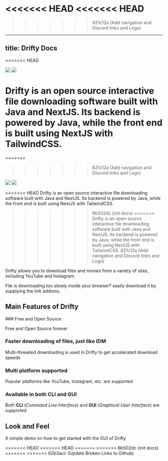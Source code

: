 <<<<<<< HEAD
<<<<<<< HEAD
=======
>>>>>>> 821c12a (Add  navigation and Discord links and Logo)
---
title: Drifty Docs
---

<<<<<<< HEAD

<div className="max-md:hidden flex w-1/3 ">
  <img src="/Drifty.png" width="auto" />
  <img src="/Drifty Banner.png" />
</div>

Drifty is an open source interactive file downloading software built with Java and
NextJS. Its backend is powered by Java, while the front end is built using NextJS
with TailwindCSS.
=======
=======
>>>>>>> 821c12a (Add  navigation and Discord links and Logo)

<div className="max-md:hidden flex w-1/3 ">
  <img src="/Drifty.png" width="auto" />
  <img src="/Drifty Banner.png" />
</div>

<<<<<<< HEAD
Drifty is an open source interactive file downloading software built with Java and NextJS. Its backend is powered by Java, while the front end is built using NextJS with TailwindCSS.
>>>>>>> 6b502dc (init docs)
=======
Drifty is an open source interactive file downloading software built with Java and
NextJS. Its backend is powered by Java, while the front end is built using NextJS
with TailwindCSS.
>>>>>>> 821c12a (Add  navigation and Discord links and Logo)

Drifty allows you to download files and movies from a variety of sites, including YouTube and Instagram.

File is downloading too slowly inside your browser? easily download it by supplying the link address.

## Main Features of Drifty

<Steps>
### Free and Open Source
  
Free and Open Source forever
  
### Faster downloading of files, just like IDM

Multi-threaded downloading is used in Drifty to get accelerated download speeds

### Multi platform supported

Popular platforms like YouTube, Instagram, etc. are supported

### Available in both CLI and GUI

Both **CLI** (_Command Line Interface_) and **GUI** (_Graphical User Interface_) are supported

</Steps>

## Look and Feel

A simple demo on how to get started with the GUI of Drifty

<Cards>
<<<<<<< HEAD
<<<<<<< HEAD
  <Card title="Download" href="/download" />
=======
>>>>>>> 6b502dc (init docs)
=======
  <Card title="Download" href="/download" />
>>>>>>> 62b3acc (Update Broken Links to Github)
  <Card
    title="Demo"
    href="https://github.com/SaptarshiSarkar12/Drifty/assets/105960032/5bb21bf6-fb2b-4374-8d0b-14cac3c06908"
  />
</Cards>
